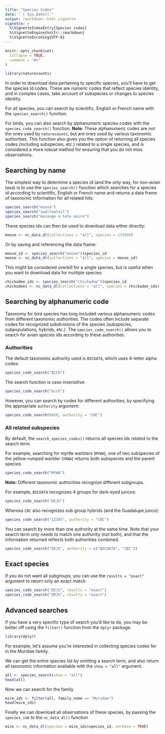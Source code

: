 ```yaml
---
title: "Species Codes"
date: "`r Sys.Date()`"
output: rmarkdown::html_vignette
vignette: >
  %\VignetteIndexEntry{Species codes}
  %\VignetteEngine{knitr::rmarkdown}
  %\VignetteEncoding{UTF-8}
---
```


```r
knitr::opts_chunk$set(
  collapse = TRUE,
  comment = "#>"
)
```

```r
library(naturecounts)
```

In order to download data pertaining to specific species, you'll have to get the species id codes. These are numeric codes that reflect species identity, and in complex cases, take account of subspecies or changes to species identity.

For all species, you can search by scientific, English or French name with the `species_search()` function. 

For birds, you can also search by alphanumeric species codes with the `species_code_search()` function. **Note: ** These alphanumeric codes are _not_ the ones used by `naturecounts`, but are ones used by various taxonomic authorities. This function also gives you the option of returning all species codes (including subspecies, etc.) related to a single species, and is considered a more robust method for ensuring that you do not miss observations.

## Searching by name

The simplest way to determine a species id (and the only way, for non-avian taxa) is to use the `species_search()` function which searches for a species id according to scientific, English or French name and returns a data frame of taxonomic information for all related hits:

```r
species_search("moose")
species_search("swallowtail")
species_search("mesange a tete noire")
```

These species ids can then be used to download data either directly:

```r
moose <- nc_data_dl(collections = "all", species = 133990)
```

Or by saving and referencing the data frame:
```r
moose_id <- species_search("moose")$species_id
moose <- nc_data_dl(collections = "all", species = moose_id)
```

This might be considered overkill for a single species, but is useful when you want to download data for multiple species:

```r
chickadee_ids <- species_search("chickadee")$species_id
chickadees <- nc_data_dl(collections = "all", species = chickadee_ids)
```

## Searching by alphanumeric code

Taxonomy for bird species has long included various alphanumeric codes from different taxonomic authorities. The codes often include separate codes for recognized subdivisions of the species (subspecies, subpopulations, hybrids, etc.). The `species_code_search()` allows you to search for avian species ids according to these authorities.

### Authorities

The default taxonomic authority used is `BSCDATA`, which uses 4-letter alpha codes:
```r
species_code_search("BCCH")
```

The search function is case insensitive:
```r
species_code_search("bcch")
```

However, you can search by codes for different authorities, by specifying the appropriate `authority` argument:
```r
species_code_search(8868, authority = "CBC")
```


### All related subspecies

By default, the `search_species_codes()` returns all species ids related to the search term. 

For example, searching for myrtle warblers (`MYWA`), one of two subspecies of the yellow-rumped warbler (`YRWA`) returns both subspecies and the parent species.

```r
species_code_search("MYWA")
```

**Note:** Different taxonomic authorities recognize different subgroups.

For example, `BSCDATA` recognizes 4 groups for dark-eyed juncos:
```r
species_code_search("DEJU")
```

Whereas `CBC` also recognizes sub group hybrids (and the Guadalupe junco):
```r
species_code_search("12385", authority = "CBC")
```

You can search by more than one authority at the same time. Note that your search term only needs to match one authority (not both), and that the information returned reflects both authorities combined.

```r
species_code_search("DEJU", authority = c("BSCDATA", "CBC"))
```


## Exact species

If you do not want all subgroups, you can use the `results = "exact"` argument to return only an exact match.

```r
species_code_search("DEJU", results = "exact")
species_code_search("ORJU", results = "exact")
```

## Advanced searches

If you have a very specific type of search you'd like to do, you may be better off using the `filter()` function from the `dplyr` package.

```r
library(dplyr)
```

For example, let's assume you're interested in collecting species codes for in the Muridae family.

We can get the entire species list by omitting a search term, and also return all taxonomic information available with the `show = "all"` argument.

```r
all <- species_search(show = "all")
head(all)
```

Now we can search for the family
```r
mice_ids <- filter(all, family_name == "Muridae")
head(mice_ids)
```

Finally we can download all observations of these species, by passing the `species_id`s to the `nc_data_dl()` function

```r
mice <- nc_data_dl(species = mice_ids$species_id, verbose = TRUE)
```


